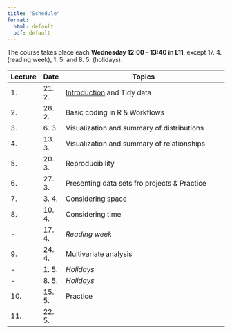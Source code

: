 ```yaml
---
title: "Schedule"
format:
  html: default
  pdf: default
---
```


The course takes place each **Wednesday 12:00 -- 13:40 in L11**, except 17. 4. (reading week), 1. 5. and 8. 5. (holidays). 

| Lecture | Date   | Topics                                                    |
|---------|--------|-----------------------------------------------------------|
| 1.      | 21. 2. | [Introduction](lect/w01/intro.qmd) and Tidy data |
| 2.      | 28. 2. | Basic coding in R & Workflows      |
| 3.      | 6. 3.  | Visualization and summary of distributions | Go through *Visualize data* tutorials [here](https://posit.cloud/learn/recipes). | Read [Make a plot](https://socviz.co/makeplot.html#makeplot) chapter from *Data Visualization* book by K. J. Healy. |
| 4.      | 13. 3. | Visualization and summary of relationships |
| 5.      | 20. 3. | Reproducibility |
| 6.      | 27. 3. | Presenting data sets fro projects & Practice |
| 7.      | 3. 4.  | Considering space |
| 8.      | 10. 4. | Considering time |
| -       | 17. 4. | *Reading week* |
| 9.      | 24. 4. | Multivariate analysis |
| -       | 1. 5.  | *Holidays* |
| -       | 8. 5.  | *Holidays* | 
| 10.     | 15. 5. | Practice |
| 11.     | 22. 5. |  |
